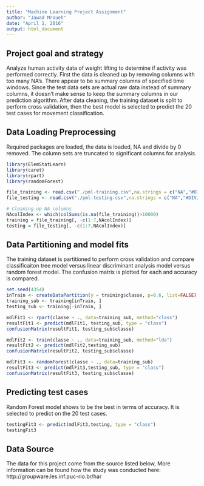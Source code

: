 ```yaml
---
title: "Machine Learning Project Assignment"
author: "Jawad Mroueh"
date: "April 1, 2016"
output: html_document
---
```

## Project goal and strategy
Analyze human activity data of weight lifting to determine if activity was performed correctly. First the data is cleaned up by removing columns with too many NA's. There appear to be summary columns of specified time windows. Since the test data sets are actual raw data instead of summary columns, it doesn't make sense to keep the summary columns in our prediction algorithm. After data cleaning, the training dataset is split to perform cross validation, then the best model is selected to predict the 20 test cases for movement classification.

## Data Loading Preprocessing
Required packages are loaded, the data is loaded, NA and divide by 0 removed. The column sets are truncated to significant columns for analysis.
```r
library(ElemStatLearn)
library(caret)
library(rpart) 
library(randomForest)

file_training <- read.csv("./pml-training.csv",na.strings = c("NA","#DIV/0!",""))
file_testing <- read.csv("./pml-testing.csv",na.strings = c("NA","#DIV/0!",""))

# Cleaning up NA columns
NAcolIndex <- which(colSums(is.na(file_training))>10000)
training = file_training[, -c(1:7,NAcolIndex)]
testing = file_testing[, -c(1:7,NAcolIndex)]

```
## Data Partitioning and model fits
The training dataset is partitioned to perform cross validation and compare classificaiton tree model versus linear discriminant analysis model versus random forest model. The confusion matrix is plotted for each and accuracy is compared.
```r
set.seed(4354)
inTrain <- createDataPartition(y = training$classe, p=0.6, list=FALSE)
training_sub <- training[inTrain, ]
testing_sub <- training[-inTrain, ]

mdlFit1 <- rpart(classe ~ ., data=training_sub, method="class")
resultFit1 <- predict(mdlFit1, testing_sub, type = "class")
confusionMatrix(resultFit1, testing_sub$classe)

mdlFit2 <- train(classe ~ ., data=training_sub, method="lda")
resultFit2 <- predict(mdlFit2,testing_sub)
confusionMatrix(resultFit2, testing_sub$classe)

mdlFit3 <- randomForest(classe ~ ., data=training_sub)
resultFit3 <- predict(mdlFit3,testing_sub, type = "class")
confusionMatrix(resultFit3, testing_sub$classe)
```
## Predicting test cases
Random Forest model shows to be the best in terms of accuracy. It is selected to predict on the 20 test cases.
```r
testingFit3 <- predict(mdlFit3,testing, type = "class")
testingFit3

```

## Data Source
The data for this project come from the source listed below, More information can be found how the study was conducted here:
http://groupware.les.inf.puc-rio.br/har
